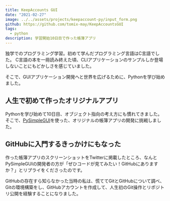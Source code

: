 ```yaml
---
title: KeepAccounts GUI
date: "2021-02-27"
image: ../../assets/projects/keepaccount-py/input_form.png
github: https://github.com/tomix-may/KeepAccountsGUI
tags:
  - python
description: 学習開始10日目で作った帳簿アプリ
---
```


独学でのプログラミング学習。初めて学んだプログラミング言語はC言語でした。
C言語の本を一冊読み終えた頃、CLIアプリケーションのサンプルしか登場しないことにもどかしさを感じていました。

そこで、GUIアプリケーション開発へと世界を広げるために、Pythonを学び始めました。

## 人生で初めて作ったオリジナルアプリ

Pythonを学び始めて10日目、オブジェクト指向の考え方にも慣れてきました。
そこで、[PySimpleGUI](https://www.pysimplegui.com/)を使った、オリジナルの帳簿アプリの開発に挑戦しました。

## GitHubに入門するきっかけにもなった

作った帳簿アプリのスクリーンショットをTwitterに掲載したところ、なんとPySimpleGUIの開発者の方が「ぜひコードが見てみたい！GitHubにありますか？」とリプライをくださったのです。

GitHubの存在すら知らなかった当時の私は、慌ててGitとGitHubについて調べ、Gitの環境構築をし、GitHubアカウントを作成して、人生初のGit操作とリポジトリ公開を経験することになりました。
